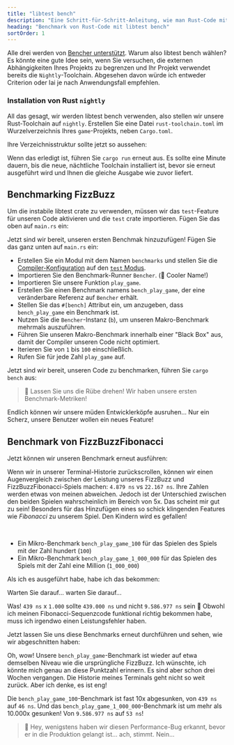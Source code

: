 ```yaml
---
title: "libtest bench"
description: "Eine Schritt-für-Schritt-Anleitung, wie man Rust-Code mit libtest bench benchmarkt"
heading: "Benchmark von Rust-Code mit libtest bench"
sortOrder: 1
---
```



<Benchmarking />

<WhatIsRust />

<FizzBuzzRust />

<StepByStepRust />

<MicroVsMacro />

<BenchmarkingRust />

Alle drei werden von [Bencher unterstützt](/docs/de/explanation/adapters/). Warum also libtest bench wählen?
Es könnte eine gute Idee sein, wenn Sie versuchen, die externen Abhängigkeiten Ihres Projekts zu begrenzen
und Ihr Projekt verwendet bereits die `Nightly`-Toolchain.
Abgesehen davon würde ich entweder Criterion oder Iai je nach Anwendungsfall empfehlen.

### Installation von Rust `nightly`

All das gesagt, wir werden libtest bench verwenden, also stellen wir unsere Rust-Toolchain auf `nightly`.
Erstellen Sie eine Datei `rust-toolchain.toml` im Wurzelverzeichnis Ihres `game`-Projekts, neben `Cargo.toml`.

<RustToolchainRustBenchCode />

Ihre Verzeichnisstruktur sollte jetzt so aussehen:

<RustToolchainRustBenchTree />

Wenn das erledigt ist, führen Sie `cargo run` erneut aus.
Es sollte eine Minute dauern, bis die neue, nächtliche Toolchain installiert ist,
bevor sie erneut ausgeführt wird und Ihnen die gleiche Ausgabe wie zuvor liefert.

<FizzBuzzRefactorRust />

## Benchmarking FizzBuzz

Um die instabile libtest crate zu verwenden, müssen wir das `test`-Feature für unseren Code aktivieren und die `test` crate importieren. Fügen Sie das oben auf `main.rs` ein:

<TestCreateRustBenchCode />

Jetzt sind wir bereit, unseren ersten Benchmak hinzuzufügen!
Fügen Sie das ganz unten auf `main.rs` ein:

<BenchPlayGameRustBenchCode />

- Erstellen Sie ein Modul mit dem Namen `benchmarks` und stellen Sie die 
  [Compiler-Konfiguration](https://doc.rust-lang.org/reference/conditional-compilation.html#the-cfg-attribute)
  auf den [`test` Modus](https://doc.rust-lang.org/book/ch11-03-test-organization.html#the-tests-module-and-cfgtest).
- Importieren Sie den Benchmark-Runner `Bencher`. (🐰 Cooler Name!)
- Importieren Sie unsere Funktion `play_game`.
- Erstellen Sie einen Benchmark namens `bench_play_game`, der eine veränderbare Referenz auf `Bencher` erhält.
- Stellen Sie das `#[bench]` Attribut ein, um anzugeben, dass `bench_play_game` ein Benchmark ist.
- Nutzen Sie die `Bencher`-Instanz (`b`), um unseren Makro-Benchmark mehrmals auszuführen.
- Führen Sie unseren Makro-Benchmark innerhalb einer "Black Box" aus, damit der Compiler unseren Code nicht optimiert.
- Iterieren Sie von `1` bis `100` einschließlich.
- Rufen Sie für jede Zahl `play_game` auf.

Jetzt sind wir bereit, unseren Code zu benchmarken, führen Sie `cargo bench` aus:

<BenchPlayGameRustBenchOutput />

> 🐰 Lassen Sie uns die Rübe drehen! Wir haben unsere ersten Benchmark-Metriken!

Endlich können wir unsere müden Entwicklerköpfe ausruhen...
Nur ein Scherz, unsere Benutzer wollen ein neues Feature!

<FizzBuzzFibonacciRust>
  <PlayGameRustCode />
</FizzBuzzFibonacciRust>

## Benchmark von FizzBuzzFibonacci

Jetzt können wir unseren Benchmark erneut ausführen:

<BenchPlayGameFibonacciRustBenchOutput />

Wenn wir in unserer Terminal-Historie zurückscrollen,
können wir einen Augenvergleich zwischen der Leistung unseres FizzBuzz und FizzBuzzFibonacci-Spiels machen: `4.879 ns` vs `22.167 ns`.
Ihre Zahlen werden etwas von meinen abweichen.
Jedoch ist der Unterschied zwischen den beiden Spielen wahrscheinlich im Bereich von 5x.
Das scheint mir gut zu sein! Besonders für das Hinzufügen eines so schick klingenden Features wie _Fibonacci_ zu unserem Spiel.
Den Kindern wird es gefallen!

<FizzBuzzFibonacciOpenRust>
  <FizzBuzzFibonacciOpenRustCode />
</FizzBuzzFibonacciOpenRust>

<TheEnd />

<br />

<OnFire />

<BenchPlayGameOnFireRustBenchCode />

- Ein Mikro-Benchmark `bench_play_game_100` für das Spielen des Spiels mit der Zahl hundert (`100`)
- Ein Mikro-Benchmark `bench_play_game_1_000_000` für das Spielen des Spiels mit der Zahl eine Million (`1_000_000`)

Als ich es ausgeführt habe, habe ich das bekommen:

<BenchPlayGameOnFireRustBenchOutputStart />

Warten Sie darauf... warten Sie darauf...

<BenchPlayGameOnFireRustBenchOutput />

Was! `439 ns` x `1.000` sollte `439.000 ns` und nicht `9.586.977 ns` sein 🤯
Obwohl ich meinen Fibonacci-Sequenzcode funktional richtig bekommen habe, muss ich irgendwo einen Leistungsfehler haben.

<FizzBuzzFibonacciFixRust />

Jetzt lassen Sie uns diese Benchmarks erneut durchführen und sehen, wie wir abgeschnitten haben:

<BenchPlayGameFixRustBenchOutput />

Oh, wow! Unsere `bench_play_game`-Benchmark ist wieder auf etwa demselben Niveau wie die ursprüngliche FizzBuzz.
Ich wünschte, ich könnte mich genau an diese Punktzahl erinnern. Es sind aber schon drei Wochen vergangen.
Die Historie meines Terminals geht nicht so weit zurück.
Aber ich denke, es ist eng!

Die `bench_play_game_100`-Benchmark ist fast 10x abgesunken, von `439 ns` auf `46 ns`.
Und das `bench_play_game_1_000_000`-Benchmark ist um mehr als 10.000x gesunken! Von `9.586.977 ns` auf `53 ns`!

> 🐰 Hey, wenigstens haben wir diesen Performance-Bug erkannt, bevor er in die Produktion gelangt ist... ach, stimmt. Nein...

<CatchInCi />

<CatchInCiRustBenchOutput />

<CatchInCiPlot />

<CatchInCiPlotRustBench title="Wie man Rust mit libtest bench benchmarkt" />

<BencherFooter />
